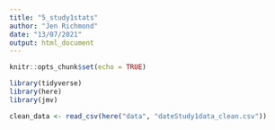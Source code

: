 ```yaml
---
title: "5_study1stats"
author: "Jen Richmond"
date: "13/07/2021"
output: html_document
---
```


```r
knitr::opts_chunk$set(echo = TRUE)
```

```r
library(tidyverse)
library(here)
library(jmv)
```


```r
clean_data <- read_csv(here("data", "dateStudy1data_clean.csv"))
```

